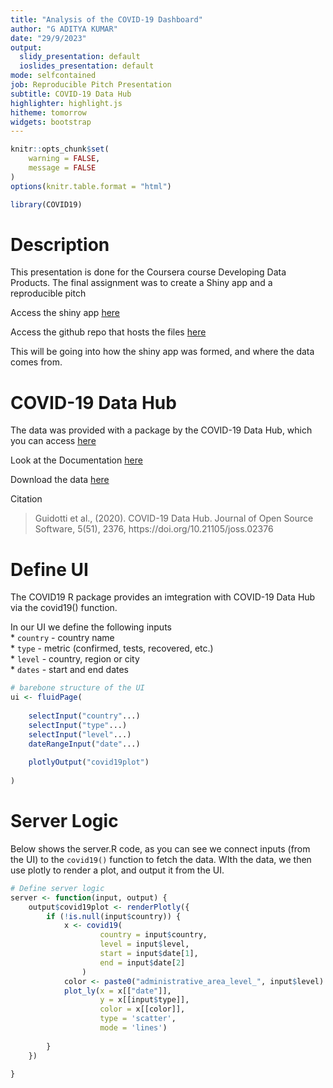 ```yaml
---
title: "Analysis of the COVID-19 Dashboard"
author: "G ADITYA KUMAR"
date: "29/9/2023"
output:
  slidy_presentation: default
  ioslides_presentation: default
mode: selfcontained
job: Reproducible Pitch Presentation
subtitle: COVID-19 Data Hub
highlighter: highlight.js
hitheme: tomorrow
widgets: bootstrap
---
```


```r
knitr::opts_chunk$set(
    warning = FALSE,
    message = FALSE
)
options(knitr.table.format = "html") 
```

```r
library(COVID19)
```

# Description

This presentation is done for the Coursera course Developing Data Products. The final assignment was to create a Shiny app and a reproducible pitch

Access the shiny app [here](https://benthecoder.shinyapps.io/COVID-19_Dashboard/)

Access the github repo that hosts the files [here](https://github.com/benthecoder/JohnHopkinsDataScience/tree/main/9_DevelopingDataProducts/projects/COVID-19_Dashboard)

This will be going into how the shiny app was formed, and where the data comes from. 


# COVID-19 Data Hub 

The data was provided with a package by the COVID-19 Data Hub, which you can access [here](https://covid19datahub.io/articles/api/r.html)

Look at the Documentation [here](https://covid19datahub.io/articles/doc/data.html) 

Download the data [here](https://covid19datahub.io/articles/data.html)

Citation

> Guidotti et al., (2020). COVID-19 Data Hub. Journal of Open Source Software, 5(51), 2376, https://doi.org/10.21105/joss.02376


# Define UI

The COVID19 R package provides an imtegration with COVID-19 Data Hub via the covid19() function.

In our UI we define the following inputs  
* `country` - country name   
* `type` - metric (confirmed, tests, recovered, etc.)   
* `level` - country, region or city   
* `dates` - start and end dates  

```r
# barebone structure of the UI
ui <- fluidPage(
    
    selectInput("country"...)
    selectInput("type"...)
    selectInput("level"...)
    dateRangeInput("date"...)
    
    plotlyOutput("covid19plot")
    
)
```


# Server Logic

Below shows the server.R code, as you can see we connect inputs (from the UI) to the `covid19()` function to fetch the data. WIth the data, we then use plotly to render a plot, and output it from the UI. 

```r
# Define server logic
server <- function(input, output) {
    output$covid19plot <- renderPlotly({
        if (!is.null(input$country)) {
            x <- covid19(
                    country = input$country,
                    level = input$level,
                    start = input$date[1],
                    end = input$date[2]
                )
            color <- paste0("administrative_area_level_", input$level)
            plot_ly(x = x[["date"]],
                    y = x[[input$type]],
                    color = x[[color]],
                    type = 'scatter',
                    mode = 'lines')
            
        }
    })
    
}
```

